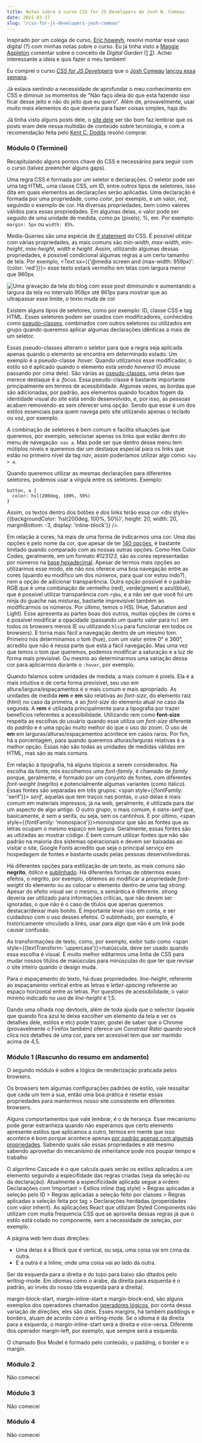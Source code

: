 ```yaml
---
title: Notas sobre o curso CSS for JS Developers do Josh W. Comeau
date: 2021-03-17
slug: "/css-for-js-developers-josh-comeau"
---
```




Inspirado por um colega de curso, [Eric howeyh](https://www.erichowey.dev/writing/notes-from-css-for-js-course/), resolvi montar esse vaso digital (?) com minhas notas sobre o curso. Eu já tinha visto a [Maggie Appleton](https://maggieappleton.com/garden-history) comentar sobre o conceito de *Digital Garden* ([1](https://joelhooks.com/digital-garden) [2](https://tomcritchlow.com/2019/02/17/building-digital-garden/)). Achei interessante a ideia e quis fazer o meu também!


Eu comprei o curso *[CSS for JS Developers](https://css-for-js.dev/)* que o [Josh Comeau](https://www.joshwcomeau.com/) [lançou essa semana](https://www.indiehackers.com/post/launched-my-first-course-earned-over-us-500-000-ama-4382405cd5).

Já estava sentindo a necessidade de aprofundar o meu conhecimento em CSS e diminuir os momentos de "Não faço ideia do que está fazendo isso ficar desse jeito e não do jeito que eu quero". Além de, provavelmente, usar muito mais elementos do que deveria para fazer coisas simples, haja div.

Já tinha visto alguns posts dele, o [site dele](https://www.joshwcomeau.com/) ser tão bom faz lembrar que os posts eram dele nessa multidão de conteúdo sobre tecnologia, e com a recomendação feita pelo [Kent C. Dodds](https://kentcdodds.com/) resolvi comprar.


### Módulo 0 (Terminei)

Recapitulando alguns pontos chave do CSS e necessários para seguir com o curso (talvez preencher alguns gaps).

Uma regra CSS é formada por um seletor e declarações. O seletor pode ser uma tag HTML, uma classe CSS, um ID, entre outros tipos de seletores, isso dita em quais elementos as declarações serão aplicadas. Uma declaração é formada por uma propriedade, como *color*, por exemplo, e um valor, *red*, seguindo o exemplo de cor. Há diversas propriedades, bem como valores válidos para essas propriedades. Em algumas delas, o valor pode ser seguido de uma unidade de medida, como px (pixels), %, em. Por exemplo: `margin: 5px` ou `width: 85%`.

Media-Queries são uma espécie de [if statement](https://developer.mozilla.org/pt-BR/docs/Web/JavaScript/Reference/Statements/if...else) do CSS. É possível utilizar com várias propriedades, as mais comuns são *min-width*, *max-width*, *min-height*, *max-height*, *width* e *height*. Assim, utilizando algumas dessas propriedades, é possível condicional algumas regras a um certo tamanho de tela. Por exemplo, <Text sx={{'@media screen and (max-width: 959px)': {color: 'red'}}}> esse texto estará vermelho em telas com largura menor que 960px.</Text>

<div style={{textAlign: 'center'}}>
  <img src={gif} alt="Uma gravação da tela do blog com esse post diminuindo e aumentando a largura da tela no intervalo 959px até 961px para mostrar que ao ultrapassar esse limite, o texto muda de cor" width={600} style={{border: 'solid 3px white'}}/>
</div>

Existem alguns tipos de seletores, como por exemplo: ID, classe CSS e tag HTML. Esses seletores podem ser usados com modificadores, conhecidos como [pseudo-classes](https://developer.mozilla.org/pt-BR/docs/Web/CSS/Pseudo-classes), combinados com outros seletores ou utilizados em grupo quando queremos aplicar algumas declarações idênticas a mais de um seletor.

Essas pseudo-classes alteram o seletor para que a regra seja aplicada apenas quando o elemento se encontra em determinado estado. Um exemplo é a pseudo-classe *:hover*. Quando utilizamos esse modificador, o estilo só é aplicado quando o elemento está sendo *hovered* (O mouse passando por cima dele). São várias as [pseudo-classes](https://developer.mozilla.org/pt-BR/docs/Web/CSS/Pseudo-classes), uma delas que merece destaque é a *:focus*. Essa pseudo-classe é bastante importante principalmente em termos de acessibilidade. Algumas vezes, as bordas que são adicionadas, por padrão, aos elementos quando focados fogem da identidade visual do site está sendo desenvolvido, e, por isso, as pessoas acabam removendo-as sem oferecer uma opção. Sendo que esse é um dos estilos essenciais para quem navega pelo site utilizando apenas o teclado ou voz, por exemplo.

A combinação de seletores é bem comum e facilita situações que queremos, por exemplo, selecionar apenas os links que estão dentro do menu de navegação: `nav a`. Mas pode ser que dentro desse menu tem mútiplos níveis e queremos dar um destaque especial para os links que estão no primeiro nível da tag *nav*, assim poderíamos utilizar algo como: `nav > a`.

Quando queremos utilizar as mesmas declarações para diferentes seletores, podemos usar a vírgula entre os seletores. Exemplo:
```
button, a {
  color: hsl(200deg, 100%, 50%)
}
```

Assim, os textos dentro dos botões e dos links terão essa cor <div style={{backgroundColor: 'hsl(200deg, 100%, 50%)', height: 20, width: 20, marginBottom: -3, display: 'inline-block'}} />.

Em relação à cores, há mais de uma forma de indicarmos uma cor. Uma das opções é pelo nome da cor, que apesar de ter [140 opções](https://www.w3schools.com/colors/colors_names.asp), é bastante limitado quando comparado com as nossas outras opções. Como Hex Color Codes, geralmente, em um formato *#123123*, são as cores representadas por números na [base hexadecimal](https://pt.wikipedia.org/wiki/Hexadecimal). Apesar de termos mais opções ao utilizarmos esse modo, ele não nos oferece uma boa navegação entre as cores (quando eu modifico um dos números, para qual cor estou indo?), nem a opção de adicionar transparência. Outra opção possível é o padrão RGB que é uma combinação de vermelho (red), verde(green) e azul(blue), que é possível utilizar transparência com `rgba`, e a não ser que você foi um ninja do guache nas misturas, bastante imprevisível também ao modificarmos os números. Por último, temos o HSL (Hue, Saturation and Light). Esse apresenta as partes boas dos outros, muitas opções de cores e é possível modificar a opacidade (passando um quarto valor para `hsl` em todos os browsers menos IE ou utilizando `hlsa` para funcionar em todos os browsers). E torna mais fácil a navegação dentro de um mesmo tom. Primeiro nós determinamos o tom (hue), com um valor entre 0° e 360°, acredito que não é nessa parte que está a fácil navegação. Mas uma vez que temos o tom que queremos, podemos modificar a saturação e a luz de forma mais previsível. Ou mesmo ao determinarmos uma variação dessa cor para aplicarmos durante o `:hover`, por exemplo.

Quando falamos sobre unidades de medida, a mais comum é pixels. Ela é a mais intuitiva e de certa forma previsível, seu uso em altura/largura/espaçamentos é o mais comum e mais apropriado. As unidades de medida **rem** e **em** são relativas ao *font-size*, do elemento raiz (html) no caso da primeira, e ao *font-size* do elemento atual no caso da segunda. A **rem** é utilizada principalmente para a tipografia por trazer benefícios referentes a acessibilidade. Utilizando rem como **font-size** respeita as escolhas do usuário quando esse utiliza um *font-size* diferente do *padrão* e é uma opção muito melhor do que o uso do zoom. O uso de **em** em larguras/alturas/espaçamentos acontece em casos raros. Por fim, há a porcentagem, para quando queremos alturas/larguras relativas é a melhor opção. Essas não são todas as unidades de medidas válidas em HTML, mas são as mais comuns.

Em relação à tipografia, há alguns tópicos a serem considerados. Na escolha da fonte, nós escolhemos uma *font-family*, é chamado de *family* porque, geralmente, é formado por um conjunto de fontes, com diferentes *font-weight* (negrito) e potencialmente algumas variantes (como itálico). Essas fontes são separadas em três grupos: <span style={{fontFamily: 'serif'}}> *serif*, aquelas que tem traços nas pontas</span>, o uso delas é mais comum em materiais impressos, já na web, geralmente, é utilizada para dar um aspecto de algo antigo. O outro grupo, o mais comum, é *sans-serif* que, basicamente, é sem a serifa, ou seja, sem os cantinhos. E por último, <span style={{fontFamily: 'monospace'}}>*monospace* que são as fontes que as letras ocupam o mesmo espaço em largura. Geralmente, essas fontes são as utlizadas ao mostrar código</span>. É bem comum utilizar fontes que não são padrão na maioria dos sistemas operacionais e devem ser baixadas ao visitar o site, Google Fonts acredito que seja o principal serviço em hospedagem de fontes e bastante usado pelas pessoas desenvolvedoras.

Há diferentes opções para estilização de um texto, as mais comuns são **negrito**, *itálico* e <u>sublinhado</u>. Há diferentes formas de obtermos esses efeitos, o negrito, por exemplo, obtemos ao modificar a propriedade *font-weight* do elemento ou ao colocar o elemento dentro de uma tag *strong*. Apesar do efeito visual ser o mesmo, a semântica é diferente. *strong* deveria ser utilizado para informações críticas, que não devem ser ignoradas, o que não é o caso de títulos que apenas queremos destacar/deixar mais bonito. É importante levar isso em conta, e ser cuidadoso com o uso desses efeitos. O sublinhado, por exemplo, é históricamente vinculado a links, usar para algo que não é um link pode causar confusão.

As transformações de texto, como, por exemplo, exibir tudo como <span style={{textTransform: 'uppercase'}}>maiúscula</span>, deve ser usado quando essa escolha é visual. É muito melhor editarmos uma linha de CSS para mudar nossos titúlos de maiúsculas para minúsculas do que ter que revisar o site inteiro quando o design muda.

Para o espaçamento do texto, há duas propriedades. *line-height*, referente ao espaçamento vertical entre as letras e *letter-spacing* referente ao espaço horizontal entre as letras. Por questões de acessibilidade, o valor mínimo indicado no uso de *line-height* é 1,5.

Dando uma olhada nop devtools, além de toda ajuda que o selector (aquele que quando fica azul te deixa escolher um elemento da tela e ver os detalhes dele, estilos e etc) pode trazer, gostei de saber que o Chrome (provavelmente o Firefox também) oferece um _Constrast Ratio_ quando você clica nos detalhes de uma cor, para ser acessível tem que ser mantido acima de 4,5.

### Módulo 1 (Rascunho do resumo em andamento)

O segundo módulo é sobre a lógica de renderização praticada pelos browsers.

Os browsers tem algumas configurações padrões de estilo, vale ressaltar que cada um tem a sua, então uma boa prática é
resetar essas propriedades para mantermos nosso site consistente em diferentes browsers.

Alguns comportamentos que vale lembrar, é o de herança. Esse mecanismo pode gerar estranheza quando não esperamos que certo
elemento apresente estilos que aplicamos a outro, termos em mente que isso acontece é bom porque acontece apenas [por padrão
apenas com algumas propriedades](https://www.sitepoint.com/css-path-function-squeaky-portraits/). Sabendo quais são essas
propriedades e até mesmo sabendo aproveitar do mecanismo de inheritance pode nos poupar tempo e trabalho

O algoritmo Cascade é o que calcula quais serão os estilos aplicados a um elemento seguindo a especifidade das regras criadas (seja da seleção ou da declaração). Atualmente a especificidade aplicada segue a ordem:
Declarações com !important > Estilos inline (tag style) > Regras aplicadas a seleção pelo ID > Regras aplicadas a seleção feito por classes > Regras aplicadas a seleção feita por tag > Declarações herdadas (properidades com valor inherit).
As aplicações React que utilizam Styled Components não utilizam com muita frequencia CSS que se aproveita dessas regras
já que o estilo está colado no componente, sem a necessidade de seleção, por exemplo.

A página web tem duas direções:
- Uma delas é a Block que é vertical, ou seja, uma coisa vai em cima da outra.
- E a outra é a Inline, onde uma coisa vai ao lado da outra.

Ser da esquerda para a direita e do topo para baixo são ditados pelo writing-mode. Em idiomas como o árabe, da direita para esquerda é o padrão, ao invés do nosso (da esquerda para a direita).

margin-block-start, margin-inline-start e margin-block-end, são alguns exemplos dos operadores chamados [operadores lógicos](https://developer.mozilla.org/en-US/docs/Web/CSS/CSS_Logical_Properties), por conta dessa variação de direções, eles são úteis. Esses margins, há também paddings e borders, atuam de acordo com o writing-mode. Se o idioma é da direita para a esquerda, o margin-inline-start será a direita e vice-versa. Diferente dos operador margin-left, por exemplo, que sempre será a esquerda.

O chamado Box Model é formado pelo conteúdo, o padding, o border e o margin. 

### Módulo 2

Não comecei

### Módulo 3

Não comecei

### Módulo 4

Não comecei




